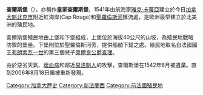 {{expand|time=2015-11-15T21:34:01+00:00}}
{{unreferenced|time=2015-11-15T21:34:01+00:00}}
{{Infobox historic site
| name = 皇家查爾斯堡
| image = Charlesbourg-Royal.JPG
| caption = 
| location =  [[加拿大|加拿大]][[魁北克省|魁北克省]] 
| lat_degrees = 46
| lat_minutes = 45
| lat_seconds = 15.3
| lat_direction = N
| long_degrees = 71
| long_minutes = 34
| long_seconds = 15.9
| long_direction = W
| locmapin = Canada Quebec
| built =1541-42
| architect= 
| architecture= 
| area = {{convert|1|ha|acre}}
| visitation_num = 
| visitation_year =
| governing_body = 
}}

'''查爾斯堡'''（{{lang-fr|'''Charlesbourg-Royal'''}}），亦稱作'''皇家查爾斯堡'''，1541年由航海家[[雅克·卡蒂亞|雅克·卡蒂亞]]建立於今日[[加拿大|加拿大]][[魁北克市|魁北克市]]附近紅海岸(Cap Rouge)和[[聖羅倫斯河|聖羅倫斯河]]匯流處，是歐洲最早建立於北美洲的殖民地。

查爾斯堡殖民地由上堡和下堡組成，上堡位於海拔40公尺的山坡，為殖民地戰略防禦的堡壘。下堡則位於聖羅倫斯河旁，提供船舶下錨之處。殖民地取名自法國國王[[法蘭索瓦一世|弗朗索瓦一世]]的第三個兒子[[查理二世_(奧爾良公爵)|奧爾良公爵查理]]。

由於惡劣天氣、[[壞血病|壞血病]]和鄰近[[易洛魁人|易洛魁人]]的攻擊，查爾斯堡在1542年6月被遺棄。直到2006年8月18日纔被重新發現。

[[Category:加拿大歷史|Category:加拿大歷史]]
[[Category:新法蘭西|Category:新法蘭西]]
[[Category:前法國殖民地|Category:前法國殖民地]]